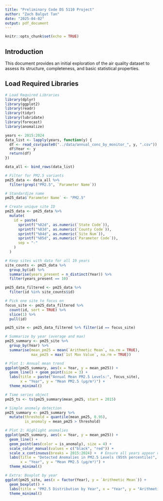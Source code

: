 ```yaml
---
title: "Preliminary Code DS 5110 Project"
author: "Zach Balgut Tan"
date: "2025-04-02"
output: pdf_document
---
```


```r
knitr::opts_chunk$set(echo = TRUE)
```

## Introduction
This document provides an initial exploration of the air quality dataset to assess its structure, completeness, and basic statistical properties.

## Load Required Libraries
```r
# Load Required Libraries
library(dplyr)
library(ggplot2)
library(readr)
library(tidyr)
library(lubridate)
library(forecast)
library(anomalize)

years <- 2015:2024
data_list <- lapply(years, function(y) {
  df <- read_csv(paste0("../data/annual_conc_by_monitor_", y, ".csv"))
  df$Year <- y
  return(df)
})

data_all <- bind_rows(data_list)

# Filter for PM2.5 variants
pm25_data <- data_all %>% 
  filter(grepl("PM2.5", `Parameter Name`))

# Standardize name
pm25_data$`Parameter Name` <- "PM2.5"

# Create unique site ID
pm25_data <- pm25_data %>%
  mutate(
    id = paste(
      sprintf("%02d", as.numeric(`State Code`)),
      sprintf("%03d", as.numeric(`County Code`)),
      sprintf("%04d", as.numeric(`Site Num`)),
      sprintf("%05d", as.numeric(`Parameter Code`)),
      sep = "-"
    )
  )

# Keep sites with data for all 10 years
site_counts <- pm25_data %>%
  group_by(id) %>%
  summarise(years_present = n_distinct(Year)) %>%
  filter(years_present == 10)

pm25_data_filtered <- pm25_data %>%
  filter(id %in% site_counts$id)

# Pick one site to focus on
focus_site <- pm25_data_filtered %>%
  count(id, sort = TRUE) %>%
  slice(1) %>%
  pull(id)

pm25_site <- pm25_data_filtered %>% filter(id == focus_site)

# Summarize by year (average and max)
pm25_summary <- pm25_site %>%
  group_by(Year) %>%
  summarise(mean_pm25 = mean(`Arithmetic Mean`, na.rm = TRUE),
            max_pm25 = max(`1st Max Value`, na.rm = TRUE))

# Plot 1: Annual mean trend
ggplot(pm25_summary, aes(x = Year, y = mean_pm25)) +
  geom_line() + geom_point(size = 3) +
  labs(title = paste("Annual Mean PM2.5 Levels:", focus_site),
       x = "Year", y = "Mean PM2.5 (µg/m³)") +
  theme_minimal()

# Time series object
pm25_ts <- ts(pm25_summary$mean_pm25, start = 2015)

# Simple anomaly detection
pm25_summary <- pm25_summary %>%
  mutate(threshold = quantile(mean_pm25, 0.95),
         is_anomaly = mean_pm25 > threshold)

# Plot 2: Highlight anomalies
ggplot(pm25_summary, aes(x = Year, y = mean_pm25)) +
  geom_line() +
  geom_point(aes(color = is_anomaly), size = 4) +
  scale_color_manual(values = c("black", "red")) +
  scale_x_continuous(breaks = 2015:2024) +  # Ensure all years appear on x-axis
  labs(title = "Detected Anomalies in PM2.5 Levels (95th percentile)",
       x = "Year", y = "Mean PM2.5 (µg/m³)") +
  theme_minimal()

# Extra: Boxplot by year
ggplot(pm25_site, aes(x = factor(Year), y = `Arithmetic Mean`)) +
  geom_boxplot() +
  labs(title = "PM2.5 Distribution by Year", x = "Year", y = "Arithmetic Mean (µg/m³)") +
  theme_minimal()
```